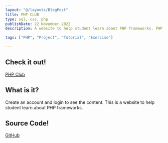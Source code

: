 ```yaml
---
layout: "@/layouts/BlogPost"
title: PHP CLUB
type: sql, css, php
publishDate: 22 November 2022
description: A website to help student learn about PHP frameworks. PHP, CSS, HTML and MySql.

tags: ["PHP", "Project", "Tutorial", "Exercise"]

---
```


## Check it out!

[PHP Club](https://matthieufelker.vqb.rzj.mybluehost.me/it261/website/final/login.php)

## What is it?

Create an account and login to see the content. This is a website to help student learn about PHP frameworks.

## Source Code!

[GitHub](https://github.com/Matthieu-ui/it261/)
